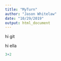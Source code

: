 ```yaml
---
title: "MyTurn"
author: "Jason Whitelaw"
date: "10/29/2019"
output: html_document
---
```


hi git

hi ella

```r
3+2
```